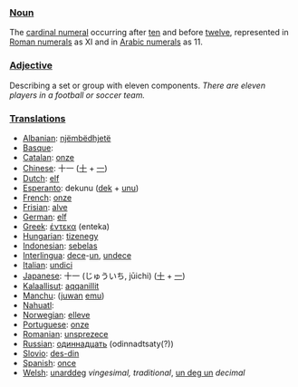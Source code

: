 ===[[Noun]]===
The [[cardinal numeral]] occurring after [[ten]] and before [[twelve]], represented in [[Roman numerals]] as XI and in [[Arabic numerals]] as 11.

===[[Adjective]]===

Describing a set or group with eleven components. ''There are eleven players in a football or soccer team.''

===[[Translation]]s===
*[[Albanian]]: [[njëmbëdhjetë]]
*[[Basque]]: [[]]
*[[Catalan]]: [[onze]]
*[[Chinese]]: 十一 ([[十]] + [[一]])
*[[Dutch]]: [[elf]]
*[[Esperanto]]: dekunu ([[dek]] + [[unu]])
*[[French]]: [[onze]]
*[[Frisian]]: [[alve]]
*[[German]]: [[elf]]
*[[Greek]]: [[έντεκα]] (enteka)
*[[Hungarian]]: [[tizenegy]]
*[[Indonesian]]: [[sebelas]]
*[[Interlingua]]: [[dece]]-[[un]], [[undece]]
*[[Italian]]: [[undici]]
*[[Japanese]]: 十一 (じゅういち, jūichi) ([[十]] + [[一]])
*[[Kalaallisut]]: [[aqqanillit]]
*[[Manchu]]: ([[juwan]] [[emu]])
*[[Nahuatl]]: [[]]
*[[Norwegian]]: [[elleve]]
*[[Portuguese]]: [[onze]]
*[[Romanian]]: [[unsprezece]]
*[[Russian]]: [[одиннадцать]] (odinnadtsaty(?))
*[[Slovio]]: [[des-din]]
*[[Spanish]]: [[once]]
*[[Welsh]]: [[unarddeg]] ''vingesimal, traditional'', [[un deg un]] ''decimal''
